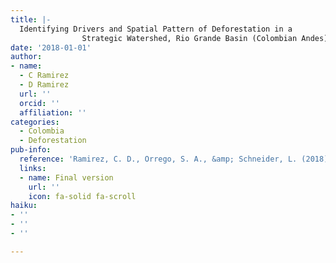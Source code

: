 ```yaml
---
title: |-
  Identifying Drivers and Spatial Pattern of Deforestation in a
                Strategic Watershed, Rio Grande Basin (Colombian Andes)
date: '2018-01-01'
author:
- name:
  - C Ramirez
  - D Ramirez
  url: ''
  orcid: ''
  affiliation: ''
categories:
  - Colombia
  - Deforestation
pub-info:
  reference: 'Ramirez, C. D., Orrego, S. A., &amp; Schneider, L. (2018). Identifying Drivers and Spatial Pattern of Deforestation in a Strategic Watershed, Rio Grande Basin (Colombian Andes). <em>Journal of Latin American Geography</em>, <em>17</em>(1).'
  links:
  - name: Final version
    url: ''
    icon: fa-solid fa-scroll
haiku:
- ''
- ''
- ''

---
```

